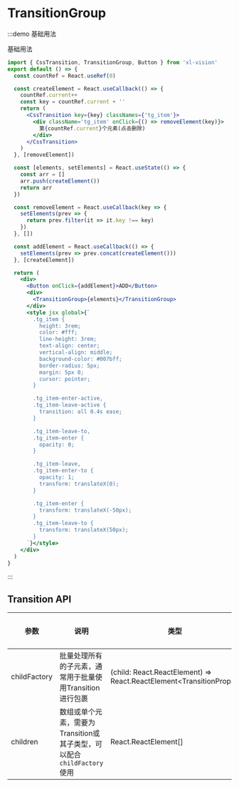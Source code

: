 # TransitionGroup

:::demo 基础用法

基础用法

```jsx
import { CssTransition, TransitionGroup, Button } from 'xl-vision'
export default () => {
  const countRef = React.useRef(0)

  const createElement = React.useCallback(() => {
    countRef.current++
    const key = countRef.current + ''
    return (
      <CssTransition key={key} classNames={'tg_item'}>
        <div className='tg_item' onClick={() => removeElement(key)}>
          第{countRef.current}个元素(点击删除)
        </div>
      </CssTransition>
    )
  }, [removeElement])

  const [elements, setElements] = React.useState(() => {
    const arr = []
    arr.push(createElement())
    return arr
  })

  const removeElement = React.useCallback(key => {
    setElements(prev => {
      return prev.filter(it => it.key !== key)
    })
  }, [])

  const addElement = React.useCallback(() => {
    setElements(prev => prev.concat(createElement()))
  }, [createElement])

  return (
    <div>
      <Button onClick={addElement}>ADD</Button>
      <div>
        <TransitionGroup>{elements}</TransitionGroup>
      </div> 
      <style jsx global>{`
        .tg_item {
          height: 3rem;
          color: #fff;
          line-height: 3rem;
          text-align: center;
          vertical-align: middle;
          background-color: #007bff;
          border-radius: 5px;
          margin: 5px 0;
          cursor: pointer;
        }

        .tg_item-enter-active,
        .tg_item-leave-active {
          transition: all 0.4s ease;
        }

        .tg_item-leave-to,
        .tg_item-enter {
          opacity: 0;
        }

        .tg_item-leave,
        .tg_item-enter-to {
          opacity: 1;
          transform: translateX(0);
        }

        .tg_item-enter {
          transform: translateX(-50px);
        }
        .tg_item-leave-to {
          transform: translateX(50px);
        }
      `}</style>
    </div>
  )
}
```

:::

## Transition API

| 参数 | 说明 | 类型 | 可选值 | 默认值 | 是否必填 |
| --- | --- | --- | --- | --- | --- |
| childFactory | 批量处理所有的子元素，通常用于批量使用Transition进行包裹 | (child: React.ReactElement) => React.ReactElement&#x3C;TransitionProps&#x3E; | - | (child: React.ReactElement) => child | false |
| children | 数组或单个元素，需要为Transition或其子类型，可以配合`childFactory`使用 | React.ReactElement[] | - | — | true |
